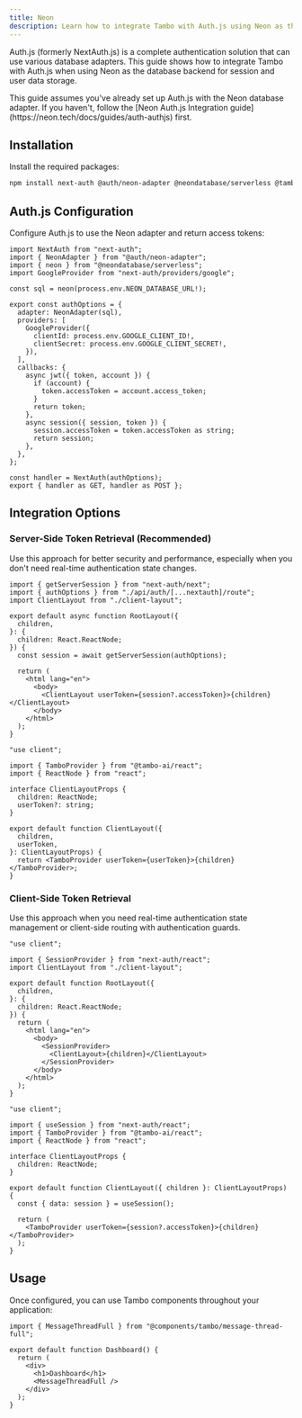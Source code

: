 ```yaml
---
title: Neon
description: Learn how to integrate Tambo with Auth.js using Neon as the database backend for session storage.
---
```


Auth.js (formerly NextAuth.js) is a complete authentication solution that can use various database adapters. This guide shows how to integrate Tambo with Auth.js when using Neon as the database backend for session and user data storage.

<Callout type="info" title="Prerequisites">
  This guide assumes you've already set up Auth.js with the Neon database
  adapter. If you haven't, follow the [Neon Auth.js Integration
  guide](https://neon.tech/docs/guides/auth-authjs) first.
</Callout>

## Installation

Install the required packages:

```bash
npm install next-auth @auth/neon-adapter @neondatabase/serverless @tambo-ai/react
```

## Auth.js Configuration

Configure Auth.js to use the Neon adapter and return access tokens:

```tsx title="app/api/auth/[...nextauth]/route.ts"
import NextAuth from "next-auth";
import { NeonAdapter } from "@auth/neon-adapter";
import { neon } from "@neondatabase/serverless";
import GoogleProvider from "next-auth/providers/google";

const sql = neon(process.env.NEON_DATABASE_URL!);

export const authOptions = {
  adapter: NeonAdapter(sql),
  providers: [
    GoogleProvider({
      clientId: process.env.GOOGLE_CLIENT_ID!,
      clientSecret: process.env.GOOGLE_CLIENT_SECRET!,
    }),
  ],
  callbacks: {
    async jwt({ token, account }) {
      if (account) {
        token.accessToken = account.access_token;
      }
      return token;
    },
    async session({ session, token }) {
      session.accessToken = token.accessToken as string;
      return session;
    },
  },
};

const handler = NextAuth(authOptions);
export { handler as GET, handler as POST };
```

## Integration Options

### Server-Side Token Retrieval (Recommended)

Use this approach for better security and performance, especially when you don't need real-time authentication state changes.

```tsx title="app/layout.tsx"
import { getServerSession } from "next-auth/next";
import { authOptions } from "./api/auth/[...nextauth]/route";
import ClientLayout from "./client-layout";

export default async function RootLayout({
  children,
}: {
  children: React.ReactNode;
}) {
  const session = await getServerSession(authOptions);

  return (
    <html lang="en">
      <body>
        <ClientLayout userToken={session?.accessToken}>{children}</ClientLayout>
      </body>
    </html>
  );
}
```

```tsx title="app/client-layout.tsx"
"use client";

import { TamboProvider } from "@tambo-ai/react";
import { ReactNode } from "react";

interface ClientLayoutProps {
  children: ReactNode;
  userToken?: string;
}

export default function ClientLayout({
  children,
  userToken,
}: ClientLayoutProps) {
  return <TamboProvider userToken={userToken}>{children}</TamboProvider>;
}
```

### Client-Side Token Retrieval

Use this approach when you need real-time authentication state management or client-side routing with authentication guards.

```tsx title="app/layout.tsx"
"use client";

import { SessionProvider } from "next-auth/react";
import ClientLayout from "./client-layout";

export default function RootLayout({
  children,
}: {
  children: React.ReactNode;
}) {
  return (
    <html lang="en">
      <body>
        <SessionProvider>
          <ClientLayout>{children}</ClientLayout>
        </SessionProvider>
      </body>
    </html>
  );
}
```

```tsx title="app/client-layout.tsx"
"use client";

import { useSession } from "next-auth/react";
import { TamboProvider } from "@tambo-ai/react";
import { ReactNode } from "react";

interface ClientLayoutProps {
  children: ReactNode;
}

export default function ClientLayout({ children }: ClientLayoutProps) {
  const { data: session } = useSession();

  return (
    <TamboProvider userToken={session?.accessToken}>{children}</TamboProvider>
  );
}
```

## Usage

Once configured, you can use Tambo components throughout your application:

```tsx title="app/dashboard/page.tsx"
import { MessageThreadFull } from "@components/tambo/message-thread-full";

export default function Dashboard() {
  return (
    <div>
      <h1>Dashboard</h1>
      <MessageThreadFull />
    </div>
  );
}
```
